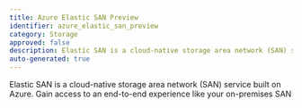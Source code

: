 ```yaml
---
title: Azure Elastic SAN Preview
identifier: azure_elastic_san_preview
category: Storage
approved: false
description: Elastic SAN is a cloud-native storage area network (SAN) service built on Azure. Gain access to an end-to-end experience like your on-premises SAN
auto-generated: true
---
```


Elastic SAN is a cloud-native storage area network (SAN) service built on Azure. Gain access to an end-to-end experience like your on-premises SAN